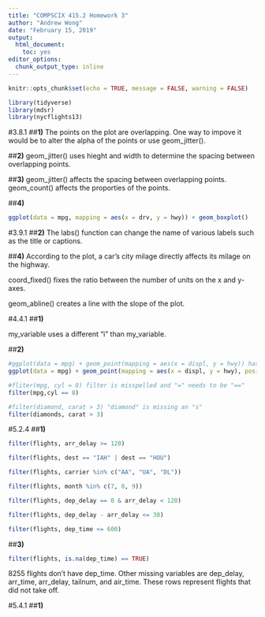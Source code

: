 ```yaml
---
title: "COMPSCIX 415.2 Homework 3"
author: "Andrew Wong"
date: "February 15, 2019"
output: 
  html_document: 
    toc: yes
editor_options: 
  chunk_output_type: inline
---
```


```r
knitr::opts_chunk$set(echo = TRUE, message = FALSE, warning = FALSE)
```

```r
library(tidyverse)
library(mdsr)
library(nycflights13)
```
#3.8.1
##**1)**
The points on the plot are overlapping. One way to impove it would be to alter the alpha of the points or use geom_jitter().

##**2)**
geom_jitter() uses hieght and width to determine the spacing between overlapping points.

##**3)**
geom_jitter() affects the spacing between overlapping points. geom_count() affects the proporties of the points.

##**4)**
```r
ggplot(data = mpg, mapping = aes(x = drv, y = hwy)) + geom_boxplot()
```

#3.9.1
##**2)**
The labs() function can change the name of various labels such as the title or captions.

##**4)**
According to the plot, a car's city milage directly affects its milage on the highway.

coord_fixed() fixes the ratio between the number of units on the x and y-axes.

geom_abline() creates a line with the slope of the plot.

#4.4.1
##**1)**

my_variable uses a different "i" than my_variable.

##**2)**
```r
#ggplot(data = mpg) + geom_point(mapping = aes(x = displ, y = hwy)) has overlapping points
ggplot(data = mpg) + geom_point(mapping = aes(x = displ, y = hwy), position = "jitter")

#fliter(mpg, cyl = 8) filter is misspelled and "=" needs to be "=="
filter(mpg,cyl == 8)

#filter(diamond, carat > 3) "diamond" is missing an "s"
filter(diamonds, carat > 3)
```


#5.2.4
##**1)**
```r
filter(flights, arr_delay >= 120)

filter(flights, dest == "IAH" | dest == "HOU")

filter(flights, carrier %in% c("AA", "UA", "DL"))

filter(flights, month %in% c(7, 8, 9))

filter(flights, dep_delay == 0 & arr_delay < 120)

filter(flights, dep_delay - arr_delay <= 30)

filter(flights, dep_time <= 600)
```

##**3)**
```r
filter(flights, is.na(dep_time) == TRUE)
```

8255 flights don't have dep_time. Other missing variables are dep_delay, arr_time, arr_delay, tailnum, and air_time. These rows represent flights that did not take off.

#5.4.1
##**1)**
